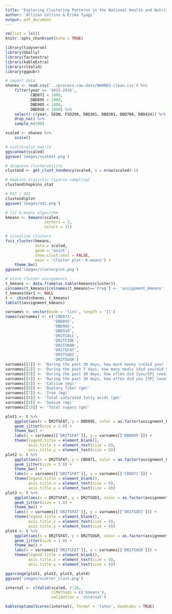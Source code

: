 ```yaml
---
title: 'Exploring Clustering Patterns in the National Health and Nutrition Examination Survey'
author: 'Allison Collins & Erika Tyagi'
output: pdf_document
---
```


```r
rm(list = ls())
knitr::opts_chunk$set(echo = TRUE)

library(tidyverse)
library(GGally)
library(factoextra)
library(kableExtra)
library(clValid)
library(ggpubr)
```

``` r
# import data
nhanes <- read.csv('../process-raw-data/NHANES-clean.csv') %>% 
    filter(year == '2015-2016', 
           CBD071 < 1000,
           DBD895 < 1000, 
           DBD905 < 1000, 
           DBD910 < 1000) %>%  
    select(-c(year, SEQN, FSD200, DBQ301, DBQ301, DBQ700, DBQ424)) %>%
    drop_na() %>% 
    sample_n(500)

scaled <- nhanes %>% 
    scale()
```

``` r
# scatterplot matrix 
ggscatmat(scaled) 
ggsave('images/scatmat.png')
```

``` r
# diagnose clusterability 
clustend <- get_clust_tendency(scaled, n = nrow(scaled)-1)

# Hopkins statistic (sparse sampling)
clustend$hopkins_stat

# VAT / ODI 
clustend$plot
ggsave('images/odi.png')
```

``` r
# fit k-means algorithm
kmeans <- kmeans(scaled, 
                 centers = 2,
                 nstart = 15) 

# visualize clusters 
fviz_cluster(kmeans, 
             data = scaled, 
             geom = 'point', 
             show.clust.cent = FALSE, 
             main = 'Cluster plot: K-means') +
    theme_bw()
ggsave('images/clusterplot.png')

# store cluster assignments 
t_kmeans <- data.frame(as.table(kmeans$cluster))
colnames(t_kmeans)[colnames(t_kmeans)=='Freq'] <- 'assignment_kmeans'
t_kmeans$Var1 <- NULL
t <- cbind(nhanes, t_kmeans)
table(t$assignment_kmeans)
```

``` r
varnames <- vector(mode = 'list', length = '11')
names(varnames) <- c('CBD071', 
                     'DBD895', 
                     'DBD905', 
                     'DBD910', 
                     'DR2TCALC', 
                     'DR2TFIBE', 
                     'DR2TIRON', 
                     'DR2TSFAT', 
                     'DR2TSODI', 
                     'DR2TSUGR')
varnames[[1]] <- 'During the past 30 days, how much money \n{did your family/did you} spend at supermarkets or grocery stores?'
varnames[[2]] <- 'During the past 7 days, how many meals {did you/did SP} \nget that were prepared away from home'
varnames[[3]] <- 'During the past 30 days, how often did {you/SP} \neat "ready to eat" foods from the grocery store?'
varnames[[4]] <- 'During the past 30 days, how often did you {SP} \neat frozen meals or frozen pizzas?'
varnames[[5]] <- 'Calcium (mg)'
varnames[[6]] <- 'Dietary fiber (gm)'
varnames[[7]] <- 'Iron (mg)'
varnames[[8]] <- 'Total saturated fatty acids (gm)'
varnames[[9]] <- 'Sodium (mg)'     
varnames[[10]] <- 'Total sugars (gm)'    

plot1 <- t %>% 
    ggplot(aes(x = DR2TSFAT, y = DBD895, color = as.factor(assignment_kmeans))) + 
    geom_jitter(size = 1.0) + 
    theme_bw() +
    labs(x = varnames[['DR2TSFAT']], y = varnames[['DBD895']]) + 
    theme(legend.title = element_blank(), 
          axis.title.x = element_text(size = 8), 
          axis.title.y = element_text(size = 8)) 
plot2 <- t %>% 
    ggplot(aes(x = DR2TSFAT, y = CBD071, color = as.factor(assignment_kmeans))) + 
    geom_jitter(size = 1.0) + 
    theme_bw() +
    labs(x = varnames[['DR2TSFAT']], y = varnames[['CBD071']]) + 
    theme(legend.title = element_blank(), 
          axis.title.x = element_text(size = 8), 
          axis.title.y = element_text(size = 8)) 
plot3 <- t %>% 
    ggplot(aes(x = DR2TSFAT, y = DR2TSODI, color = as.factor(assignment_kmeans))) + 
    geom_jitter(size = 1.0) + 
    theme_bw() +
    labs(x = varnames[['DR2TSFAT']], y = varnames[['DR2TSODI']]) + 
    theme(legend.title = element_blank(), 
          axis.title.x = element_text(size = 8), 
          axis.title.y = element_text(size = 8))
plot4 <- t %>% 
    ggplot(aes(x = DR2TSFAT, y = DR2TSUGR, color = as.factor(assignment_kmeans))) + 
    geom_jitter(size = 1.0) + 
    theme_bw() +
    labs(x = varnames[['DR2TSFAT']], y = varnames[['DR2TSUGR']]) + 
    theme(legend.title = element_blank(), 
          axis.title.x = element_text(size = 8), 
          axis.title.y = element_text(size = 8))

ggarrange(plot1, plot2, plot3, plot4)
ggsave('images/scatter_clust.png')
```

``` r
internal <- clValid(scaled, 2:10,  
                    clMethods = c('kmeans'), 
                    validation = 'internal')

kable(optimalScores(internal), format = 'latex', booktabs = TRUE)
```